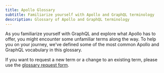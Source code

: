 ```yaml
---
title: Apollo Glossary
subtitle: Familiarize yourself with Apollo and GraphQL terminology
description: Glossary of Apollo and GraphQL terminology
---
```



As you familiarize yourself with GraphQL and explore what Apollo has to offer, you might encounter some unfamiliar terms along the way. To help you on your journey, we've defined some of the most common Apollo and GraphQL vocabulary in this glossary.

If you want to request a new term or a change to an existing term, please use the [glossary request form](https://forms.gle/qoTHxX9ut9bTYdQD6).

<GlossaryPage />
